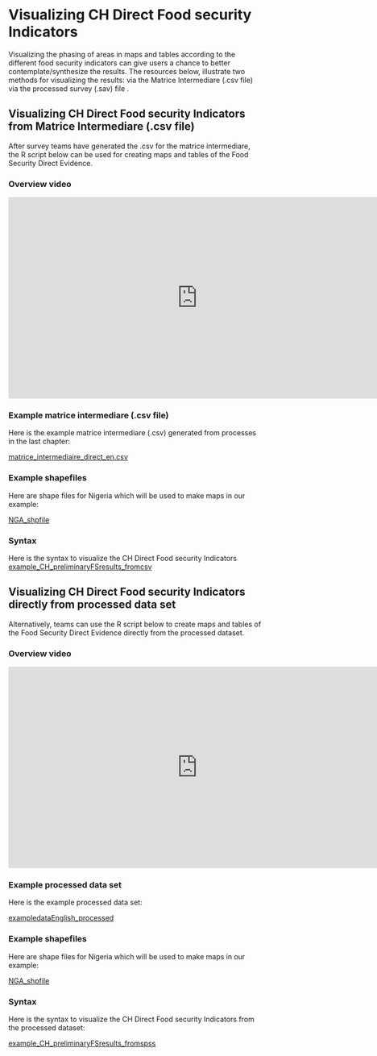 # Visualizing CH Direct Food security Indicators

Visualizing the phasing of areas in maps and tables  according to the different food security indicators can give users a chance to better contemplate/synthesize the results.  The resources below, illustrate two methods for visualizing the results: via the Matrice Intermediare (.csv file) via the processed survey (.sav) file .

## Visualizing CH Direct Food security Indicators from Matrice Intermediare (.csv file)

After survey teams have generated the .csv for the  matrice intermediare, the R script below can be used for creating maps and tables of the Food Security Direct Evidence.

### Overview video 

<iframe width="750" height="400" src="https://www.youtube.com/embed/BdORJYlOEQU" frameborder="0" allowfullscreen></iframe>


### Example matrice intermediare (.csv file)

Here is the example matrice intermediare (.csv) generated from processes in the last chapter:

[matrice_intermediaire_direct_en.csv](https://github.com/WFP-VAM/RBD_FS_CH_guide_EN/blob/master/example_datasets/matrice_intermediaire_direct_en.csv?raw=true) 

### Example shapefiles 

Here are shape files for Nigeria which will be used to make maps in our example:

[NGA_shpfile](https://github.com/WFP-VAM/RBD_FS_CH_guide_EN/blob/master/example_datasets/NGA_shpfile.zip?raw=true) 


### Syntax

Here is the syntax to visualize the CH Direct Food security Indicators
[example_CH_preliminaryFSresults_fromcsv](https://github.com/WFP-VAM/RBD_FS_CH_guide_EN/blob/master/syntax/example_CH_preliminaryFSresults_fromcsv.zip?raw=true) 


## Visualizing CH Direct Food security Indicators directly from processed data set 

Alternatively, teams can use the R script below to create maps and tables of the Food Security Direct Evidence directly from the processed dataset.  


### Overview video 

<iframe width="750" height="400" src="https://www.youtube.com/embed/SStPXUETQxY" frameborder="0" allowfullscreen></iframe>

### Example processed data set

Here is the example processed data set:

[exampledataEnglish_processed](https://github.com/WFP-VAM/RBD_FS_CH_guide_EN/blob/master/example_datasets/exampledataEnglish_processed.sav?raw=true) 


### Example shapefiles 

Here are shape files for Nigeria which will be used to make maps in our example:

[NGA_shpfile](https://github.com/WFP-VAM/RBD_FS_CH_guide_EN/blob/master/example_datasets/NGA_shpfile.zip?raw=true) 

### Syntax

Here is the syntax to visualize the CH Direct Food security Indicators from the processed dataset:

[example_CH_preliminaryFSresults_fromspss](https://github.com/WFP-VAM/RBD_FS_CH_guide_EN/blob/master/syntax/example_CH_preliminaryFSresults_fromspss.zip?raw=true) 





